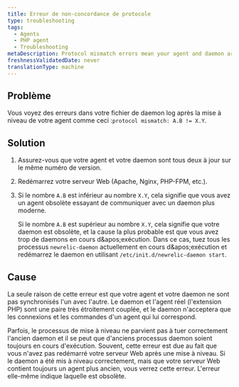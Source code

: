 ```yaml
---
title: Erreur de non-concordance de protocole
type: troubleshooting
tags:
  - Agents
  - PHP agent
  - Troubleshooting
metaDescription: Protocol mismatch errors mean your agent and daemon are out of sync. Follow these steps to fix it.
freshnessValidatedDate: never
translationType: machine
---
```


## Problème

Vous voyez des erreurs dans votre fichier de daemon log après la mise à niveau de votre agent comme ceci :`protocol mismatch: A.B != X.Y`.

## Solution

1. Assurez-vous que votre agent et votre daemon sont tous deux à jour sur le même numéro de version.

2. Redémarrez votre serveur Web (Apache, Nginx, PHP-FPM, etc.).

3. Si le nombre `A.B` est inférieur au nombre `X.Y`, cela signifie que vous avez un agent obsolète essayant de communiquer avec un daemon plus moderne.

   Si le nombre `A.B` est supérieur au nombre `X.Y`, cela signifie que votre daemon est obsolète, et la cause la plus probable est que vous avez trop de daemons en cours d&amp;apos;exécution. Dans ce cas, tuez tous les processus `newrelic-daemon` actuellement en cours d&amp;apos;exécution et redémarrez le daemon en utilisant `/etc/init.d/newrelic-daemon start`.

## Cause

La seule raison de cette erreur est que votre agent et votre daemon ne sont pas synchronisés l'un avec l'autre. Le daemon et l'agent réel (l'extension PHP) sont une paire très étroitement couplée, et le daemon n'acceptera que les connexions et les commandes d'un agent qui lui correspond.

Parfois, le processus de mise à niveau ne parvient pas à tuer correctement l'ancien daemon et il se peut que d'anciens processus daemon soient toujours en cours d'exécution. Souvent, cette erreur est due au fait que vous n'avez pas redémarré votre serveur Web après une mise à niveau. Si le daemon a été mis à niveau correctement, mais que votre serveur Web contient toujours un agent plus ancien, vous verrez cette erreur. L'erreur elle-même indique laquelle est obsolète.